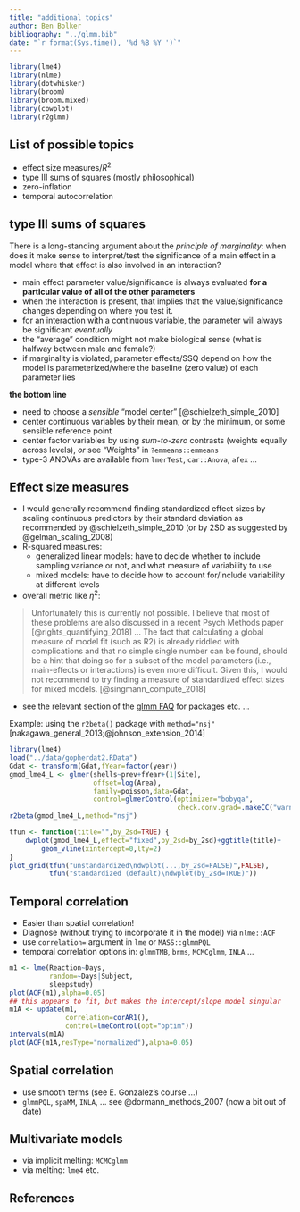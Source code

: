 ```yaml
---
title: "additional topics"
author: Ben Bolker
bibliography: "../glmm.bib"
date: "`r format(Sys.time(), '%d %B %Y ')`"
---
```


```r
library(lme4)
library(nlme)
library(dotwhisker)
library(broom)
library(broom.mixed)
library(cowplot)
library(r2glmm)
```

## List of possible topics

- effect size measures/$R^2$
- type III sums of squares (mostly philosophical)
- zero-inflation
- temporal autocorrelation

## type III sums of squares

There is a long-standing argument about the *principle of marginality*: when does it make sense to interpret/test the significance of a main effect in a model where that effect is also involved in an interaction?

- main effect parameter value/significance is always evaluated **for a particular value of all of the other parameters**
- when the interaction is present, that implies that the value/significance changes depending on where you test it.
- for an interaction with a continuous variable, the parameter will always be significant *eventually*
- the "average" condition might not make biological sense (what is halfway between male and female?)
- if marginality is violated, parameter effects/SSQ depend on how the model is parameterized/where the baseline (zero value) of each parameter lies

**the bottom line**

- need to choose a *sensible* "model center" [@schielzeth_simple_2010]
- center continuous variables by their mean, or by the minimum, or some sensible reference point
- center factor variables by using *sum-to-zero* contrasts (weights equally across levels), *or* see "Weights" in `?emmeans::emmeans`
- type-3 ANOVAs are available from `lmerTest`, `car::Anova`, `afex` ...

## Effect size measures

- I would generally recommend finding standardized effect sizes by scaling continuous predictors by their standard deviation as recommended by @schielzeth_simple_2010 (or by 2SD as suggested by @gelman_scaling_2008)
- R-squared measures:
     - generalized linear models: have to decide whether to include sampling variance or not, and what measure of variability to use
     - mixed models: have to decide how to account for/include variability at different levels
- overall metric like $\eta^2$:

> Unfortunately this is currently not possible.
>I believe that most of these problems are also discussed in a recent Psych Methods paper [@rights_quantifying_2018] ... The fact that calculating a global measure of model fit (such as R2) is already riddled with complications and that no simple single number can be found, should be a hint that doing so for a subset of the model parameters (i.e., main-effects or interactions) is even more difficult. Given this, I would not recommend to try finding a measure of standardized effect sizes for mixed models. [@singmann_compute_2018]

- see the relevant section of the [glmm FAQ](http://bbolker.github.io/mixedmodels-misc/glmmFAQ.html#how-do-i-compute-a-coefficient-of-determination-r2-or-an-analogue-for-glmms) for packages etc. ...

Example: using the `r2beta()` package with `method="nsj"` [nakagawa_general_2013;@johnson_extension_2014]

```r
library(lme4)
load("../data/gopherdat2.RData")
Gdat <- transform(Gdat,fYear=factor(year))
gmod_lme4_L <- glmer(shells~prev+fYear+(1|Site),
                     offset=log(Area),
                     family=poisson,data=Gdat,
                     control=glmerControl(optimizer="bobyqa",
                                          check.conv.grad=.makeCC("warning",0.05)))
r2beta(gmod_lme4_L,method="nsj")
```

```r
tfun <- function(title="",by_2sd=TRUE) {
    dwplot(gmod_lme4_L,effect="fixed",by_2sd=by_2sd)+ggtitle(title)+
        geom_vline(xintercept=0,lty=2)
}
plot_grid(tfun("unstandardized\ndwplot(...,by_2sd=FALSE)",FALSE),
          tfun("standardized (default)\ndwplot(by_2sd=TRUE)"))

```
    
## Temporal correlation

- Easier than spatial correlation!
- Diagnose (without trying to incorporate it in the model) via `nlme::ACF`
- use `correlation=` argument in `lme` or `MASS::glmmPQL`
- temporal correlation options in: `glmmTMB`, `brms`, `MCMCglmm`, `INLA` ...

```r
m1 <- lme(Reaction~Days,
          random=~Days|Subject,
          sleepstudy)
plot(ACF(m1),alpha=0.05)
## this appears to fit, but makes the intercept/slope model singular
m1A <- update(m1,
              correlation=corAR1(),
              control=lmeControl(opt="optim"))
intervals(m1A)
plot(ACF(m1A,resType="normalized"),alpha=0.05)
```

## Spatial correlation

- use smooth terms (see E. Gonzalez's course ...)
- `glmmPQL`, `spaMM`, `INLA`, ... see @dormann_methods_2007 (now a bit out of date)

## Multivariate models

- via implicit melting: `MCMCglmm`
- via melting: `lme4` etc.

## References
